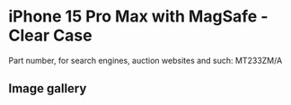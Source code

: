 # iPhone 15 Pro Max  with MagSafe - Clear Case

Part number, for search engines, auction websites and such: MT233ZM/A

## Image gallery

<div style={{ width: "768px" }}>
  <GalleryComponent
    images={[
      {
        original: "/everysource/MT233",
        thumbnail: "/everypreview/MT233",
      },
      {
        original: "/everysource/MT233_AV1",
        thumbnail: "/everypreview/MT233_AV1",
      },
      {
        original: "/everysource/MT233_AV2",
        thumbnail: "/everypreview/MT233_AV2",
      },
      {
        original: "/everysource/MT233_AV3",
        thumbnail: "/everypreview/MT233_AV3",
      }
    ]}
  />
</div>